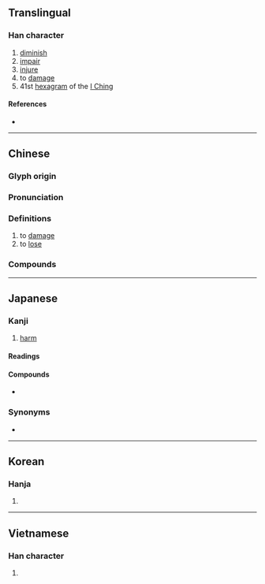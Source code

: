 {{also|损}}
{{character info/new}}
<!-- may be replaced by zh-forms -->
==Translingual==

===Han character===
{{Han char|rn=64|rad=手|as=10|sn=13|four=56086|canj=QRBC|ids=⿰扌員}}

# [[diminish]]
# [[impair]]
# [[injure]]
# to [[damage]]
# 41st [[hexagram]] of the [[I Ching]]

====References====
* {{Han ref|kx=0446.060|dkj=12459|dj=0796.270|hdz=31931.100|uh=640D|ud=25613|bh=B76C|bd=46956}}

----

==Chinese==
{{zh-forms|s=损}}

===Glyph origin===
{{Han etym}}

===Pronunciation===
{{zh-pron
|m=sǔn
|c=syun2
|h=pfs=sún
|md=
|mn=sún/qz,tw,xm:sńg/zz:súiⁿ
|mn_note=sún - literary; sńg/súiⁿ - vernacular
|w=
|mc=y
|oc=y
|cat=
}}

===Definitions===
{{zh-hanzi}}

# to [[damage]]
# to [[lose]]
#: {{zh-x|損失|to lose}}

===Compounds===
{{zh-der|七損八傷|佞徒損友|傷損|分毫無損|受損|增損|役損|悶損|抑損|折損|損上益下|損事|損人|損人利己|損人安己|損人益己|損人肥己|損傷|損兵折將|損到家|損友|損壞|損壽|損失|損害|損害賠償|損將折兵|損己利物|損年|損德|損折|損挹|損書|損本逐末|損毀|損益|損者三友|損者三樂|損耗|損蝕|損軍折將|損陰壞德|損陰騭|敗損|斟酌損益|有增無損|有形損耗|有損無益|欲益反損|毀損|毀損罪|毫髮無損|求益反損|汙損|海損|減損|火災損失|無損|瘦損|益上損下|破損|磨損|純損|繁華損枝|罨損|耗損|虧損|蝕損|裁損|貶損|費日損功|跌打損傷|香消玉損}}

----

==Japanese==

===Kanji===
{{ja-kanji|grade=5|rs=手10}}

# [[harm]] <!-- "Kanji" is a POS header -->

====Readings====
{{ja-readings
|goon=そん
|kanon=そん
|kun=そこ-なう<そこ-なふ, そこな-う<そこな-ふ, そこ-ねる, へ-る
}}

====Compounds====
* {{ja-r|損%失|そん%しつ|[[loss]]}}

===Synonyms===
* {{ja-r|失う|うしなう}}

----

==Korean==

===Hanja===
{{ko-hanja|hangeul=손|eumhun=|rv=son|mr=son|y=son}}

# {{defn|lang=ko|sort=手10}}

----

==Vietnamese==

===Han character===
{{vi-hantu|[[tốn]], [[tổn]], [[tủn]], [[vin]], [[tỏn]]|rs=手10}}

# {{defn|lang=vi|sort=手10}}